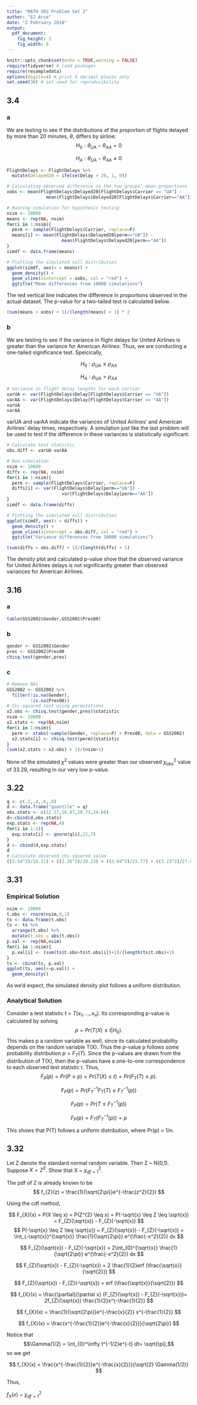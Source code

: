 ```yaml
---
title: "MATH 392 Problem Set 2"
author: "EJ Arce"
date: "2 February 2018"
output: 
  pdf_document:
    fig_height: 3
    fig_width: 6
---
```



```r
knitr::opts_chunk$set(echo = TRUE,warning = FALSE)
require(tidyverse) # load packages
require(resampledata)
options(digits=4) # print 4 decimal places only
set.seed(30) # set seed for reproducibility
```

## 3.4

### a
We are testing to see if the distributions of the proportion of flights delayed by more than 20 minutes, $\theta$, differs by airline:
$$
H_0: \theta_{UA} - \theta_{AA} = 0
$$
  
$$
H_A: \theta_{UA} - \theta_{AA} \neq 0
$$

```r
FlightDelays <- FlightDelays %>%
  mutate(Delayed20 = ifelse(Delay > 20, 1, 0))

# Calculating observed difference in the two groups' mean proportions
xobs <- mean(FlightDelays$Delayed20[FlightDelays$Carrier == "UA"] -
               mean(FlightDelays$Delayed20[FlightDelays$Carrier=="AA"]))

# Running simulation for hypothesis testing
nsim <- 10000
means <- rep(NA, nsim)
for(i in 1:nsim){
  perm <- sample(FlightDelays$Carrier, replace=F)
  means[i] <- mean(FlightDelays$Delayed20[perm=="UA"]) - 
                     mean(FlightDelays$Delayed20[perm=="AA"])
}
simdf <- data.frame(means)

# Plotting the simulated null distribution
ggplot(simdf, aes(x = means)) +
  geom_density() +
  geom_vline(xintercept = xobs, col = "red") +
  ggtitle("Mean differences from 10000 simulations")
```

The red vertical line indicates the difference in proportions observed in the actual dataset. The p-value for a two-tailed test is calculated below.

```r
(sum(means > xobs) + 1)/(length(means) + 1) * 2
```

### b

We are testing to see if the variance in flight delays for United Airlines is greater than the variance for American Airlines. Thus, we are conducting a one-tailed significance test. Speicically,


$$
H_0: \rho_{UA} \leq \rho_{AA}
$$
  
$$
H_A: \rho_{UA} >\rho_{AA}
$$

```r
# Variance in flight delay lengths for each carrier
varUA <- var(FlightDelays$Delay[FlightDelays$Carrier == "UA"])
varAA <- var(FlightDelays$Delay[FlightDelays$Carrier == "AA"])
varUA
varAA
```

varUA and varAA indicate the variances of United Airlines' and American Airlines' delay times, respectively. A simulation just like the last problem will be used to test if the difference in these variances is statistically significant.

```r
# Calculate test statistic
obs.diff <- varUA-varAA

# Run simulation
nsim <- 10000
diffs <- rep(NA, nsim)
for(i in 1:nsim){
  perm <- sample(FlightDelays$Carrier, replace=F)
  diffs[i] <- var(FlightDelays$Delay[perm=="UA"]) - 
                     var(FlightDelays$Delay[perm=="AA"])
}
simdf <- data.frame(diffs)

# Plotting the simulated null distribution
ggplot(simdf, aes(x = diffs)) +
  geom_density() +
  geom_vline(xintercept = obs.diff, col = "red") +
  ggtitle("Variance differences from 10000 simulations")
```

```r
(sum(diffs > obs.diff) + 1)/(length(diffs) + 1)
```

The density plot and calculated p-value show that the observed variance for United Airlines delays is not significantly greater than observed variances for American Airlines.

## 3.16

### a

```r
table(GSS2002$Gender,GSS2002$Pres00)
```

### b

```r
gender <- GSS2002$Gender
pres <- GSS2002$Pres00
chisq.test(gender,pres)
```

### c

```r
# Remove NAs
GSS2002 <- GSS2002 %>%
  filter(!is.na(Gender),
         !is.na(Pres00))
# Chi-squared test using permutations
x2.obs <- chisq.test(gender,pres)$statistic
nsim <- 10000
x2.stats <- rep(NA,nsim)
for(i in 1:nsim){
  perm <- xtabs(~sample(Gender, replace=F) + Pres00, data = GSS2002)
  x2.stats[i] <- chisq.test(perm)$statistic
}
(sum(x2.stats > x2.obs) + 1)/(nsim+1)
```

None of the simulated $\chi^{2}$ values were greater than our observed $\chi^{2}_{obs}$ value of 33.29, resulting in our very low p-value.

## 3.22

```r
q <- c(.2,.4,.6,.8)
d <- data.frame("quantile" = q)
obs.stats <- c(12.57,16.87,20.73,24.66)
d<-cbind(d,obs.stats)
exp.stats <- rep(NA,4)
for(i in 1:4){
  exp.stats[i] <- qnorm(q[i],22,7)
}
d <- cbind(d,exp.stats)
d
# Calculate observed chi-squared value
((3.54^2)/16.11) + ((3.36^2)/20.23) + ((3.04^2)/23.77) + ((3.23^2)/27.89)
```

## 3.31

### Empirical Solution

```r
nsim <- 10000
t.obs <- rnorm(nsim,0,1)
ts <- data.frame(t.obs)
ts <- ts %>%
  arrange(t.obs) %>%
  mutate(t.obs = abs(t.obs))
p.val <- rep(NA,nsim)
for(i in 1:nsim){
  p.val[i] <- (sum(ts$t.obs>ts$t.obs[i])+1)/(length(ts$t.obs)+1)
}
ts <- cbind(ts, p.val)
ggplot(ts, aes(x=p.val)) +
  geom_density()
```

As we'd expect, the simulated density plot follows a uniform distribution.

### Analytical Solution
Consider a test statistic t = $T(x_{1},...,x_{n})$. Its corresponding p-value is calculated by solving
$$
p = Pr(T(X) \leq t|H_{0}).
$$
This makes p a random variable as well, since its calculated probability depends on the random variable T(X). Thus the p-value p follows some probability distribution $p = F_{T}(T)$. Since the p-values are drawn from the distribution of T(X), then the p-values have a one-to-one correspondence to each observed test statistic t. Thus,
$$
F_{P}(p) = Pr(P \leq p) = Pr(T(X) \leq t) = Pr(F_{T}(T) \leq p).
$$

$$
F_{P}(p) = Pr(F^{-1}_{T}F_{T}(T) \leq F^{-1}_{T}(p))
$$

$$
F_{P}(p) = Pr(T \leq F_{T}^{-1}(p))
$$

$$
F_{P}(p) = F_{T}(F^{-1}_{T}(p)) = p
$$

This shows that P(T) follows a uniform distribution, where Pr(p) = 1/n.

## 3.32

Let Z denote the standard normal random variable. Then Z ~ N(0,1). Suppose $X = Z^{2}$. Show that X ~ $\chi^{2}_{df=1}$.

The pdf of Z is already known to be
$$
f_{Z}(z) = \frac{1}{\sqrt{2\pi}}e^{-\frac{z^2}{2}}
$$

Using the cdf method,

$$
F_{X}(x) =
P(X \leq x) =
P(Z^{2} \leq x) =
P(-\sqrt{x} \leq Z \leq \sqrt{x}) =
F_{Z}(\sqrt{x}) - F_{Z}(-\sqrt{x})
$$
$$
P(-\sqrt{x} \leq Z \leq \sqrt{x}) =
F_{Z}(\sqrt{x}) - F_{Z}(-\sqrt{x}) =
\int_{-\sqrt{x}}^{\sqrt{x}}
\frac{1}{\sqrt{2\pi}}
e^{\frac{-x^2}{2}}
dx
$$

$$
F_{Z}(\sqrt{x}) - F_{Z}(-\sqrt{x}) =
2\int_{0}^{\sqrt{x}}
\frac{1}{\sqrt{2\pi}}
e^{\frac{-x^2}{2}}
dx
$$

$$
F_{Z}(\sqrt{x}) - F_{Z}(-\sqrt{x}) = 2 \frac{1}{2}erf (\frac{\sqrt{x}}{\sqrt{2}})
$$

$$
F_{Z}(\sqrt{x}) - F_{Z}(-\sqrt{x}) = erf (\frac{\sqrt{x}}{\sqrt{2}})
$$

$$
f_{X}(x) =
\frac{\partial}{\partial x} (F_{Z}(\sqrt{x}) - F_{Z}(-\sqrt{x}))=
2f_{Z}(\sqrt{x}) \frac{1}{2}x^{-\frac{1}{2}}
$$

$$
f_{X}(x) =
\frac{1}{\sqrt{2\pi}}e^{-\frac{x}{2}} x^{-\frac{1}{2}}
$$

$$
f_{X}(x) = \frac{x^{-\frac{1}{2}}e^{-\frac{x}{2}}}{\sqrt{2\pi}}
$$

Notice that 
$$\Gamma(1/2) =
\int_{0}^\infty t^{-1/2}e^{-t} dt=
\sqrt{\pi},$$
so we get

$$
f_{X}(x) = \frac{x^{-\frac{1}{2}}e^{-\frac{x}{2}}}{\sqrt{2} \Gamma(1/2)}
$$

Thus,

$f_{X}(x)$ ~ $\chi^2_{df = 1}$